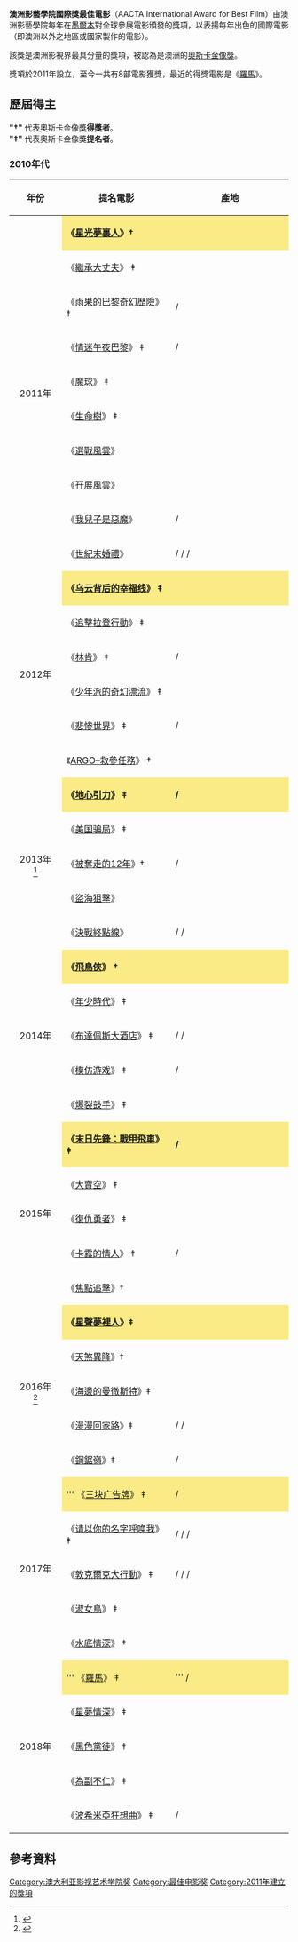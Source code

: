 {{noteTA
|G1=Movie
|G2=Show
|1=zh-cn:澳大利亚; zh-tw:澳大利亞;zh-hk:澳洲;
|2=zh-tw:大賣空;zh-cn:大空头;zh-hk:沽注一擲;
|3=zh-hk:鄧寇克大行動; zh-tw:敦克爾克大行動; zh-cn:敦刻尔克; zh-sg:敦克尔克大行动
}}
{{Infobox award
| name           = 澳洲影藝學院國際獎<BR>最佳電影
| description    = 
| presenter      = 澳洲影藝學院（AACTA）
| country        = 澳洲
| year           = 2011
| holder         = 《[[羅馬_(2018年電影)|羅馬]]》 (2018)
| website        = http://www.aacta.org
}}
'''澳洲影藝學院國際獎最佳電影'''（AACTA International Award for Best Film）由澳洲影藝學院每年在[[墨爾本|墨爾本]]對全球參展電影頒發的獎項，以表揚每年出色的國際電影（即澳洲以外之地區或國家製作的電影）。

該獎是澳洲影視界最具分量的獎項，被認為是澳洲的[[奧斯卡金像獎|奧斯卡金像獎]]。

獎項於2011年設立，至今一共有8部電影獲獎，最近的得獎電影是《[[羅馬_(2018年電影)|羅馬]]》。

==歷屆得主==
'''"†"''' 代表奧斯卡金像獎'''得獎者'''。<BR>
'''"‡"''' 代表奧斯卡金像獎'''提名者'''。
===2010年代===
{| class="wikitable"
|-
!width="100"| 年份
!width="250"| 提名電影
!width="300"| 產地
|-
! scope="row" rowspan=10 style="text-align:center" | 2011年
| style="background:#FAEB86" | '''《[[星光夢裏人|星光夢裏人]]》†'''
| style="background:#FAEB86" | '''{{flag|France}}'''
|-
| 《[[繼承大丈夫|繼承大丈夫]]》 ‡
|{{flag|USA}}
|-
| 《[[雨果的巴黎奇幻歷險|雨果的巴黎奇幻歷險]]》  ‡
|{{flag|UK}} / {{flag|USA}}
|-
| 《[[情迷午夜巴黎|情迷午夜巴黎]]》  ‡
|{{flag|USA}} / {{flag|Spain}}
|-
| 《[[魔球|魔球]]》 ‡
|{{flag|USA}}
|-
| 《[[生命樹_(電影)|生命樹]]》 ‡
|{{flag|USA}}
|-
| 《[[選戰風雲|選戰風雲]]》
|{{flag|France}}
|-
| 《[[孖展風雲|孖展風雲]]》
|{{flag|USA}}
|-
| 《[[我兒子是惡魔|我兒子是惡魔]]》
|{{flag|UK}} / {{flag|USA}}
|-
| 《[[世紀末婚禮|世紀末婚禮]]》
|{{flag|Denmark}} / {{flag|Sweden}} / {{flag|France}} / {{flag|Germany}}
|-
! scope="row" rowspan=6 style="text-align:center" | 2012年
| style="background:#FAEB86" | '''《[[乌云背后的幸福线|乌云背后的幸福线]]》 ‡'''
| style="background:#FAEB86" | '''{{flag|USA}}'''
|-
|《[[追擊拉登行動|追擊拉登行動]]》 ‡
|{{flag|USA}}
|-
| 《[[林肯_(2012年電影)|林肯]]》 ‡
|{{flag|UK}} / {{flag|USA}}
|-
|《[[少年派的奇幻漂流_(電影)|少年派的奇幻漂流]]》 ‡
|{{flag|USA}}
|-
| 《[[悲惨世界_(2012年电影)|悲惨世界]]》 ‡
|{{flag|UK}} / {{flag|USA}}
|-
|《[[ARGO–救參任務|ARGO–救參任務]]》 †
|{{flag|USA}}
|-
! scope="row" rowspan=5 style="text-align:center" | 2013年<BR><ref>{{cite web|url=http://www.aacta.org/media/238867/final_media%20release_3rd_international_australian_academy_awards.pdf|title=Australian Academy announces nominees for 3rd AACTA International Awards|author=|publisher=Australian Academy of Cinema and Television Arts (AACTA)|date=13 December 2013|accessdate=18 December 2013|deadurl=yes|archiveurl=https://web.archive.org/web/20131219020747/http://www.aacta.org/media/238867/final_media%20release_3rd_international_australian_academy_awards.pdf|archivedate=2013年12月19日}}</ref>
| style="background:#FAEB86" | '''《[[地心引力_(电影)|地心引力]]》 ‡'''
| style="background:#FAEB86" | '''{{flag|UK}} / {{flag|USA}}'''
|-
| 《[[美国骗局|美国骗局]]》 ‡
|{{flag|USA}}
|-
| 《[[被奪走的12年|被奪走的12年]]》†
|{{flag|UK}} / {{flag|USA}}
|-
| 《[[盜海狙擊|盜海狙擊]]》
|{{flag|USA}}
|-
| 《[[決戰終點線|決戰終點線]]》
|{{flag|UK}} / {{flag|Germany}} / {{flag|USA}}
|-
! scope="row" rowspan=5 style="text-align:center" | 2014年
| style="background:#FAEB86" | '''《[[飛鳥俠|飛鳥俠]]》 †'''
| style="background:#FAEB86" | '''{{flag|USA}}'''
|-
| 《[[年少時代|年少時代]]》 ‡
|{{flag|USA}}
|-
| 《[[布達佩斯大酒店|布達佩斯大酒店]]》 ‡
|{{flag|USA}} / {{flag|Germany}} / {{flag|UK}}
|-
| 《[[模仿游戏|模仿游戏]]》 ‡
|{{flag|UK}} / {{flag|USA}}
|-
| 《[[爆裂鼓手|爆裂鼓手]]》 ‡
|{{flag|USA}}
|-
! scope="row" rowspan=5 style="text-align:center" | 2015年
| style="background:#FAEB86" | '''《[[末日先鋒：戰甲飛車|末日先鋒：戰甲飛車]]》 ‡'''
| style="background:#FAEB86" | '''{{flag|Australia}} / {{flag|USA}}'''
|-
| 《[[大賣空_(電影)|大賣空]]》 ‡
|{{flag|USA}}
|-
| 《[[復仇勇者|復仇勇者]]》 ‡
|{{flag|USA}}
|-
| 《[[卡露的情人|卡露的情人]]》 ‡
|{{flag|UK}} / {{flag|USA}}
|-
| 《[[焦點追擊|焦點追擊]]》†
|{{flag|USA}}
|-
! scope="row" rowspan=5 style="text-align:center" | 2016年<BR><ref>{{Cite web |url=http://aacta.org/the-awards/aacta-international-awards/6th-aacta-international-awards.aspx |title=6th AACTA International Awards |access-date=2017-03-13 |archive-date=2017-02-05 |archive-url=https://web.archive.org/web/20170205095724/http://www.aacta.org/the-awards/aacta-international-awards/6th-aacta-international-awards.aspx |dead-url=no }}</ref>
| style="background:#FAEB86" | '''《[[星聲夢裡人|星聲夢裡人]]》‡'''
| style="background:#FAEB86" | '''{{flag|USA}}'''
|-
| 《[[天煞異降|天煞異降]]》‡
|{{flag|USA}}
|-
| 《[[海邊的曼徹斯特|海邊的曼徹斯特]]》‡
|{{flag|USA}}
|-
| 《[[漫漫回家路_(2016年電影)|漫漫回家路]]》‡
|{{flag|Australia}} / {{flag|USA}} / {{flag|UK}}
|-
| 《[[鋼鋸嶺|鋼鋸嶺]]》‡
|{{flag|Australia}} / {{flag|USA}}
|-
! scope="row" rowspan=5 style="text-align:center" | 2017年
| style="background:#FAEB86" | ''' 《[[三块广告牌|三块广告牌]]》 ‡
| style="background:#FAEB86" |{{flag|UK}} / {{flag|USA}} 
|-
| 《[[请以你的名字呼唤我_(电影)|请以你的名字呼唤我]]》 ‡
|{{flag|ITA}} / {{flag|USA}} / {{flag|Brazil}} / {{flag|FRA}}
|-
| 《[[敦克爾克大行動|敦克爾克大行動]]》 ‡
|{{flag|UK}} / {{flag|FRA}} / {{flag|USA}} / {{flag|NLD}}
|-
| 《[[淑女鳥|淑女鳥]]》 ‡
|{{flag|USA}}
|-
| 《[[水底情深|水底情深]]》 †
|{{flag|USA}}
|-
! scope="row" rowspan=5 style="text-align:center" | 2018年
| style="background:#FAEB86" | ''' 《[[羅馬_(2018年電影)|羅馬]]》 ‡
| style="background:#FAEB86" | '''{{flag|MEX}} / {{flag|USA}}
|-
| 《[[星夢情深|星夢情深]]》 ‡
|{{flag|USA}}
|-
| 《[[黑色黨徒|黑色黨徒]]》 ‡
|{{flag|USA}}
|-
| 《[[為副不仁|為副不仁]]》 ‡
|{{flag|USA}}
|-
| 《[[波希米亞狂想曲_(電影)|波希米亞狂想曲]]》 ‡
|{{flag|USA}} / {{flag|UK}}
|}

==參考資料==
{{reflist}}
{{澳洲影藝學院}}

[[Category:澳大利亚影视艺术学院奖|Category:澳大利亚影视艺术学院奖]]
[[Category:最佳电影奖|Category:最佳电影奖]]
[[Category:2011年建立的獎項|Category:2011年建立的獎項]]